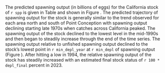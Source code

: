 The predicted spawning output (in billions of eggs) for the California stock of `r spp` is given in Table \ref{tab:ca-status} and shown in Figure \ref{fig:sb-all}. The predicted trajectory of spawning output for the stock is generally similar to the trend observed for each area north and south of Point Conception with spawning output declining starting late 1970s when catches across California peaked. The spawning output of the stock declined to the lowest level in the mid-1990s and then began to steadily increase through the end of the time series. The spawning output relative to unfished spawning output declined to the stock's lowest point in `r min_depl_year` at `r min_depl` of spawning output (Figure \ref{fig:depl-all}). After hitting a low in 1994, the relative spawning output of the stock has steadily increased with an estimated final stock status of `r 100 * depl_final` percent in 2023.